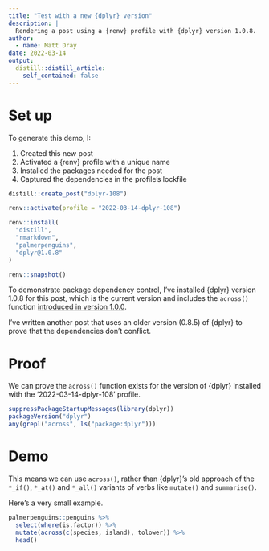 ```yaml
---
title: "Test with a new {dplyr} version"
description: |
  Rendering a post using a {renv} profile with {dplyr} version 1.0.8.
author:
  - name: Matt Dray
date: 2022-03-14
output:
  distill::distill_article:
    self_contained: false
---
```


# Set up

To generate this demo, I:

1. Created this new post
1. Activated a {renv} profile with a unique name
1. Installed the packages needed for the post
1. Captured the dependencies in the profile's lockfile

```r
distill::create_post("dplyr-108")

renv::activate(profile = "2022-03-14-dplyr-108")

renv::install(
  "distill",
  "rmarkdown",
  "palmerpenguins",
  "dplyr@1.0.8"
)

renv::snapshot()
```

To demonstrate package dependency control, I've installed {dplyr} version 1.0.8 for this post, which is the current version and includes the `across()` function [introduced in version 1.0.0](https://dplyr.tidyverse.org/news/index.html#across-1-0-0).

I've written another post that uses an older version (0.8.5) of {dplyr} to prove that the dependencies don't conflict.

# Proof

We can prove the `across()` function exists for the version of {dplyr} installed with the '2022-03-14-dplyr-108' profile.

```r
suppressPackageStartupMessages(library(dplyr))
packageVersion("dplyr")
any(grepl("across", ls("package:dplyr")))
```

# Demo

This means we can use `across()`, rather than {dplyr}'s old approach of the `*_if()`, `*_at()` and `*_all()` variants of verbs like `mutate()` and `summarise()`.

Here's a very small example.

```r
palmerpenguins::penguins %>% 
  select(where(is.factor)) %>% 
  mutate(across(c(species, island), tolower)) %>% 
  head()
```
